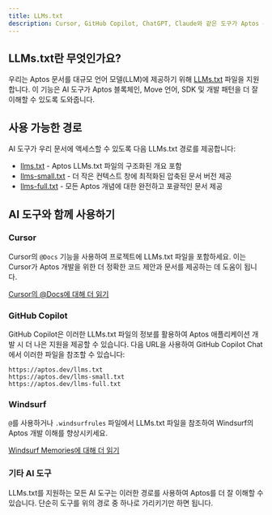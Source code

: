 ```yaml
---
title: LLMs.txt
description: Cursor, GitHub Copilot, ChatGPT, Claude와 같은 도구가 Aptos 문서를 이해하도록 하는 방법.
---
```


## LLMs.txt란 무엇인가요?

우리는 Aptos 문서를 대규모 언어 모델(LLM)에 제공하기 위해 [LLMs.txt](https://llmstxt.org/) 파일을 지원합니다.
이 기능은 AI 도구가 Aptos 블록체인, Move 언어, SDK 및 개발 패턴을 더 잘 이해할 수 있도록 도와줍니다.

## 사용 가능한 경로

AI 도구가 우리 문서에 액세스할 수 있도록 다음 LLMs.txt 경로를 제공합니다:

- [llms.txt](/llms.txt) - Aptos LLMs.txt 파일의 구조화된 개요 포함
- [llms-small.txt](/llms-small.txt) - 더 작은 컨텍스트 창에 최적화된 압축된 문서 버전 제공
- [llms-full.txt](/llms-full.txt) - 모든 Aptos 개념에 대한 완전하고 포괄적인 문서 제공

## AI 도구와 함께 사용하기

### Cursor

Cursor의 `@Docs` 기능을 사용하여 프로젝트에 LLMs.txt 파일을 포함하세요. 이는 Cursor가 Aptos 개발을 위한 더 정확한
코드 제안과 문서를 제공하는 데 도움이 됩니다.

[Cursor의 @Docs에 대해 더 읽기](https://docs.cursor.com/context/@-symbols/@-docs)

### GitHub Copilot

GitHub Copilot은 이러한 LLMs.txt 파일의 정보를 활용하여 Aptos 애플리케이션 개발 시 더 나은 지원을 제공할 수 있습니다. 다음 URL을 사용하여 GitHub Copilot Chat에서 이러한 파일을 참조할 수 있습니다:

```
https://aptos.dev/llms.txt
https://aptos.dev/llms-small.txt
https://aptos.dev/llms-full.txt
```

### Windsurf

`@`를 사용하거나 `.windsurfrules` 파일에서 LLMs.txt 파일을 참조하여 Windsurf의 Aptos 개발 이해를 향상시키세요.

[Windsurf Memories에 대해 더 읽기](https://docs.codeium.com/windsurf/memories#memories-and-rules)

### 기타 AI 도구

LLMs.txt를 지원하는 모든 AI 도구는 이러한 경로를 사용하여 Aptos를 더 잘 이해할 수 있습니다. 단순히 도구를 위의
경로 중 하나로 가리키기만 하면 됩니다.
